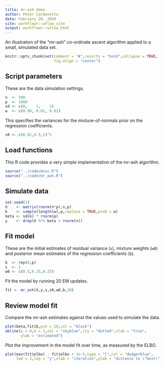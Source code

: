 ```yaml
---
title: mr-ash demo
author: Peter Carbonetto
date: February 20, 2020
site: workflowr::wflow_site
output: workflowr::wflow_html
---
```


An illustration of the "mr-ash" co-ordinate ascent algorithm applied
to a small, simulated data set.

```r
knitr::opts_chunk$set(comment = "#",results = "hold",collapse = TRUE,
                      fig.align = "center")
```

## Script parameters

These are the data simulation settings.

```r
n  <- 500
p  <- 1000
sd <- c(0,    1,    2)
w  <- c(0.98, 0.01, 0.01)
```

This specifies the variances for the mixture-of-normals prior on the regression
coefficients.

```r
s0 <- c(0.01,0.5,1)^2
```

## Load functions

This R code provides a very simple implementation of the mr-ash
algorithm.

```r
source("../code/misc.R")
source("../code/mr_ash.R")
```

## Simulate data

```r
set.seed(1)
X    <- matrix(rnorm(n*p),n,p)
k    <- sample(length(w),p,replace = TRUE,prob = w)
beta <- sd[k] * rnorm(p)
y    <- drop(X %*% beta + rnorm(n))
```

## Fit model

These are the initial estimates of residual variance (`s`), mixture
weights (`w0`) and posterior mean estimates of the regression
coefficients (`b`).

```r
b  <- rep(0,p)
s  <- 1
w0 <- c(0.5,0.25,0.25)
```

Fit the model by running 20 EM updates.

```r
fit <- mr_ash(X,y,s,s0,w0,b,20)
```

## Review model fit

Compare the mr-ash estimates against the values used to simulate the
data.

```r
plot(beta,fit$b,pch = 20,col = "black")
abline(a = 0,b = 1,col = "skyblue",lty = "dotted",xlab = "true",
       ylab = "estimated")
```

Plot the improvement in the model fit over time, as measured by the
ELBO.

```r
plot(max(fit$elbo) - fit$elbo + 1e-5,type = "l",col = "dodgerblue",
     lwd = 2,log = "y",xlab = "iteration",ylab = "distance to \"best\" ELBO")
```
